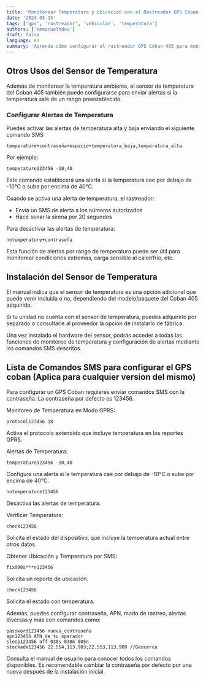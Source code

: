 ```yaml
---
title: 'Monitorear Temperatura y Ubicación con el Rastreador GPS Coban 405'
date: '2024-03-15'
tags: ['gps', 'rastreador', 'vehicular', 'temperatura']
authors: ['emmanuelhdev']
draft: false
language: es
summary: 'Aprende cómo configurar el rastreador GPS Coban 405 para monitorear continuamente la temperatura junto con la ubicación en la plataforma web o aplicación móvil.'
---
```


## Otros Usos del Sensor de Temperatura

Además de monitorear la temperatura ambiente, el sensor de temperatura del Coban 405 también puede configurarse para enviar alertas si la temperatura sale de un rango preestablecido.

### Configurar Alertas de Temperatura

Puedes activar las alertas de temperatura alta y baja enviando el siguiente comando SMS:

```
temperature+contraseña+espacio+temperatura_baja,temperatura_alta
```

Por ejemplo:

```
temperature123456 -10,40
```

Este comando establecerá una alerta si la temperatura cae por debajo de -10°C o sube por encima de 40°C.

Cuando se activa una alerta de temperatura, el rastreador:

- Envía un SMS de alerta a los números autorizados
- Hace sonar la sirena por 20 segundos

Para desactivar las alertas de temperatura:

```
notemperature+contraseña
```

Esta función de alertas por rango de temperatura puede ser útil para monitorear condiciones extremas, carga sensible al calor/frío, etc.

## Instalación del Sensor de Temperatura

El manual indica que el sensor de temperatura es una opción adicional que puede venir incluida o no, dependiendo del modelo/paquete del Coban 405 adquirido.

Si tu unidad no cuenta con el sensor de temperatura, puedes adquirirlo por separado o consultarle al proveedor la opción de instalarlo de fábrica.

Una vez instalado el hardware del sensor, podrás acceder a todas las funciones de monitoreo de temperatura y configuración de alertas mediante los comandos SMS descritos.

## Lista de Comandos SMS para configurar el GPS coban (Aplica para cualquier version del mismo)

Para configurar un GPS Coban requieres enviar comandos SMS con la contraseña. La contraseña por defecto es 123456.

Monitoreo de Temperatura en Modo GPRS:

```
protocol123456 18
```

Activa el protocolo extendido que incluye temperatura en los reportes GPRS.

Alertas de Temperatura:

```
temperature123456 -10,40
```

Configura una alerta si la temperatura cae por debajo de -10°C o sube por encima de 40°C.

```
notemperature123456
```

Desactiva las alertas de temperatura.

Verificar Temperatura:

```
check123456
```

Solicita el estado del dispositivo, que incluye la temperatura actual entre otros datos.

Obtener Ubicación y Temperatura por SMS:

```
fix090s***n123456
```

Solicita un reporte de ubicación.

```
check123456
```

Solicita el estado con temperatura.

Además, puedes configurar contraseña, APN, modo de rastreo, alertas diversas y más con comandos como:

```
password123456 nueva_contraseña
apn123456 APN_de_tu_operador
sleep123456 off 030s 030m 005n
stockade123456 22.554,113.903;22.553,113.909 //Geocerca
```

Consulta el manual de usuario para conocer todos los comandos disponibles. Es recomendable cambiar la contraseña por defecto por una nueva después de la instalación inicial.
